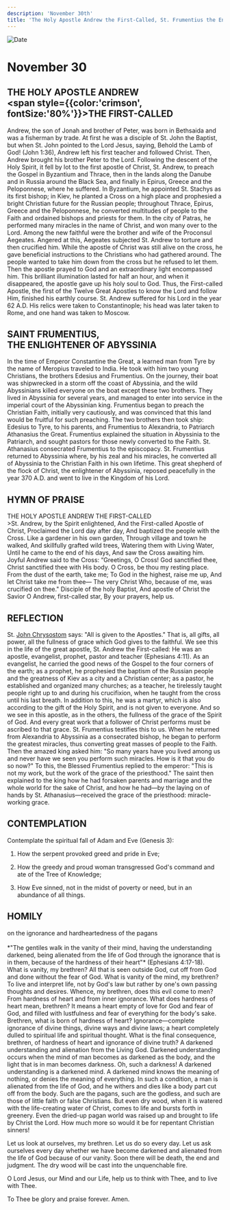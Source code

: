 ```yaml
---
description: 'November 30th'
title: 'The Holy Apostle Andrew the First-Called, St. Frumentius the Enlightener of Abyssinia'
---
```


<CustomPaginator />
<RunningHead />

<Image src="/title-imprint.png" height={68} width={50} alt="Date" className="title-imprint"/>

# <div id="date">November <Image className="four-dot" src="/four-dot.png" height={15} width={15} alt="" />30</div>

## THE HOLY APOSTLE ANDREW <br /><span style={{color:'crimson', fontSize:'80%'}}>THE FIRST-CALLED</span>

Andrew, the son of Jonah and brother of Peter, was born in Bethsaida and was a fisherman by trade. At first he was a disciple of St. John the Baptist, but when St. John pointed to the Lord Jesus, saying, Behold the Lamb of God! (John 1:36), Andrew left his first teacher and followed Christ. Then, Andrew brought his brother Peter to the Lord. Following the descent of the Holy Spirit, it fell by lot to the first apostle of Christ, St. Andrew, to preach the Gospel in Byzantium and Thrace, then in the lands along the Danube and in Russia around the Black Sea, and finally in Epirus, Greece and the Peloponnese, where he suffered. In Byzantium, he appointed St. Stachys as its first bishop; in Kiev, he planted a Cross on a high place and prophesied a bright Christian future for the Russian people; throughout Thrace, Epirus, Greece and the Peloponnese, he converted multitudes of people to the Faith and ordained bishops and priests for them. In the city of Patras, he performed many miracles in the name of Christ, and won many over to the Lord. Among the new faithful were the brother and wife of the Proconsul Aegeates. Angered at this, Aegeates subjected St. Andrew to torture and then crucified him. While the apostle of Christ was still alive on the cross, he gave beneficial instructions to the Christians who had gathered around. The people wanted to take him down from the cross but he refused to let them. Then the apostle prayed to God and an extraordinary light encompassed him. This brilliant illumination lasted for half an hour, and when it disappeared, the apostle gave up his holy soul to God. Thus, the First-called Apostle, the first of the Twelve Great Apostles to know the Lord and follow Him, finished his earthly course. St. Andrew suffered for his Lord in the year 62 A.D. His relics were taken to Constantinople; his head was later taken to Rome, and one hand was taken to Moscow.

## SAINT FRUMENTIUS,<br />THE ENLIGHTENER OF ABYSSINIA

In the time of Emperor Constantine the Great, a learned man from Tyre by the name of Meropius traveled to India. He took with him two young Christians, the brothers Edesius and Frumentius. On the journey, their boat was shipwrecked in a storm off the coast of Abyssinia, and the wild Abyssinians killed everyone on the boat except these two brothers. They lived in Abyssinia for several years, and managed to enter into service in the imperial court of the Abyssinian king. Frumentius began to preach the Christian Faith, initially very cautiously, and was convinced that this land would be fruitful for such preaching. The two brothers then took ship: Edesius to Tyre, to his parents, and Frumentius to Alexandria, to Patriarch Athanasius the Great. Frumentius explained the situation in Abyssinia to the Patriarch, and sought pastors for those newly converted to the Faith. St. Athanasius consecrated Frumentius to the episcopacy. St. Frumentius returned to Abyssinia where, by his zeal and his miracles, he converted all of Abyssinia to the Christian Faith in his own lifetime. This great shepherd of the flock of Christ, the enlightener of Abyssinia, reposed peacefully in the year 370 A.D. and went to live in the Kingdom of his Lord.


## HYMN OF PRAISE
<div style={{textAlign:'center', color:'crimson', fontWeight:'bold'}}>
THE HOLY APOSTLE ANDREW THE FIRST-CALLED
</div>
>St. Andrew, by the Spirit enlightened,  
And the First-called Apostle of Christ,  
Proclaimed the Lord day after day,  
And baptized the people with the Cross.  
Like a gardener in his own garden,  
Through village and town he walked,  
And skillfully grafted wild trees,  
Watering them with Living Water,  
Until he came to the end of his days,  
And saw the Cross awaiting him.  
Joyful Andrew said to the Cross:  
“Greetings, O Cross! God sanctified thee,  
Christ sanctified thee with His body.  
O Cross, be thou my resting place.  
From the dust of the earth, take me;  
To God in the highest, raise me up,  
And let Christ take me from thee—  
The very Christ Who, because of me, was crucified on thee."  
Disciple of the holy Baptist,  
And apostle of Christ the Savior  
O Andrew, first-called star,  
By your prayers, help us.  


## REFLECTION

St. [John Chrysostom](/november/13th) says: "All is given to the Apostles." That is, all gifts, all power, all the fullness of grace which God gives to the faithful. We see this in the life of the great apostle, St. Andrew the First-called: He was an apostle, evangelist, prophet, pastor and teacher (Ephesians 4:11). As an evangelist, he carried the good news of the Gospel to the four corners of the earth; as a prophet, he prophesied the baptism of the Russian people and the greatness of Kiev as a city and a Christian center; as a pastor, he established and organized many churches; as a teacher, he tirelessly taught people right up to and during his crucifixion, when he taught from the cross until his last breath. In addition to this, he was a martyr, which is also according to the gift of the Holy Spirit, and is not given to everyone. And so we see in this apostle, as in the others, the fullness of the grace of the Spirit of God. And every great work that a follower of Christ performs must be ascribed to that grace. St. Frumentius testifies this to us. When he returned from Alexandria to Abyssinia as a consecrated bishop, he began to perform the greatest miracles, thus converting great masses of people to the Faith. Then the amazed king asked him: "So many years have you lived among us and never have we seen you perform such miracles. How is it that you do so now?" To this, the Blessed Frumentius replied to the emperor: "This is not my work, but the work of the grace of the priesthood." The saint then explained to the king how he had forsaken parents and marriage and the whole world for the sake of Christ, and how he had—by the laying on of hands by St. Athanasius—received the grace of the priesthood: miracle-working grace.


## CONTEMPLATION

Contemplate the spiritual fall of Adam and Eve (Genesis 3):

1. How the serpent provoked greed and pride in Eve;

2. How the greedy and proud woman transgressed God's command and ate of the Tree of Knowledge;

3. How Eve sinned, not in the midst of poverty or need, but in an abundance of all things.


## HOMILY
<div style={{textAlign:'center', color:'crimson', fontWeight:'bold'}}>
on the ignorance and hardheartedness of the pagans
</div>
<br />
<div style={{textAlign:'right'}}>
*"The gentiles walk in the vanity of their mind, having the understanding darkened, being alienated from the life of God through the ignorance that is in them, because of the hardness of their heart"* (Ephesians 4:17-18).
</div>
What is vanity, my brethren? All that is seen outside God, cut off from God and done without the fear of God. What is vanity of the mind, my brethren? To live and interpret life, not by God's law but rather by one's own passing thoughts and desires. Whence, my brethren, does this evil come to men? From hardness of heart and from inner ignorance. What does hardness of heart mean, brethren? It means a heart empty of love for God and fear of God, and filled with lustfulness and fear of everything for the body's sake. Brethren, what is born of hardness of heart? Ignorance—complete ignorance of divine things, divine ways and divine laws; a heart completely dulled to spiritual life and spiritual thought. What is the final consequence, brethren, of hardness of heart and ignorance of divine truth? A darkened understanding and alienation from the Living God. Darkened understanding occurs when the mind of man becomes as darkened as the body, and the light that is in man becomes darkness. Oh, such a darkness! A darkened understanding is a darkened mind. A darkened mind knows the meaning of nothing, or denies the meaning of everything. In such a condition, a man is alienated from the life of God, and he withers and dies like a body part cut off from the body. Such are the pagans, such are the godless, and such are those of little faith or false Christians. But even dry wood, when it is watered with the life-creating water of Christ, comes to life and bursts forth in greenery. Even the dried-up pagan world was raised up and brought to life by Christ the Lord. How much more so would it be for repentant Christian sinners!

Let us look at ourselves, my brethren. Let us do so every day. Let us ask ourselves every day whether we have become darkened and alienated from the life of God because of our vanity. Soon there will be death, the end and judgment. The dry wood will be cast into the unquenchable fire.

O Lord Jesus, our Mind and our Life, help us to think with Thee, and to live with Thee.

To Thee be glory and praise forever. Amen.